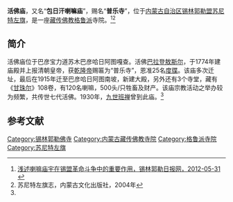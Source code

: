 {{Infobox Tibetan Buddhist monastery
|name =活佛庙
|image = 
|image size = 250px
|alt = 
|caption = 
|t=
|w=
|to = 
|ipa={{IPA|}}
|z=
|thdl=
|e=
|tc=活佛廟
|s=活佛庙
|p=
|m=
|k=
|pushpin_map = 
|latd =  | latm =  | lats =  | latNS = 
|longd=  | longm= | longs =| longEW = 
|iso_region = 
|map_caption = 
|mapsize = 
|location_country = 中国
|location = {{CHN}}[[内蒙古自治区|内蒙古自治区]][[锡林郭勒盟|锡林郭勒盟]][[苏尼特左旗|苏尼特左旗]]
|coordinates_display =
|founded_by = [[巴拉登敖斯尔|巴拉登敖斯尔]]
|date_founded =1774年
|date_renovated =
|sect = [[格鲁派|格鲁派]]
|mather =
|children =
|dedicated_to = 
|tulku =
|head_lama = 
|head_mgh =
|no._of_monks = 
|architecture = 
|festivals =
|footnotes = 
}}

'''活佛庙'''，又名“'''包日汗喇嘛庙'''”，赐名“'''普乐寺'''”，位于[[内蒙古自治区|内蒙古自治区]][[锡林郭勒盟|锡林郭勒盟]][[苏尼特左旗|苏尼特左旗]]，是一座[[藏传佛教|藏传佛教]][[格鲁派|格鲁派]]寺院。<ref name=xilinribao>[http://www.xlglrbw.com/wenshi/2012-05/31/content_3540.htm 浅述喇嘛庙宇在锡盟革命斗争中的重要作用，锡林郭勒日报网，2012-05-31] {{webarchive|url=https://web.archive.org/web/20140503183503/http://www.xlglrbw.com/wenshi/2012-05/31/content_3540.htm |date=2014-05-03 }}</ref><ref name=qizhi>苏尼特左旗志，内蒙古文化出版社，2004年</ref>

==简介==
活佛庙位于巴彦宝力道苏木巴彦哈日阿图嘎查。活佛[[巴拉登敖斯尔|巴拉登敖斯尔]]，于1774年建庙殿并上报清朝皇帝，获[[乾隆帝|乾隆帝]]赐匾为“普乐寺”，恩准25名[[度牒|度牒]]。该庙多次迁址，最后在1915年迁至巴彦哈日阿图南坡，新建大殿，另外还有3个寺堂，藏有《[[甘珠尔|甘珠尔]]》108卷，有120名喇嘛，500头/只牲畜及财产。该庙宗教活动之举办较为频繁，共传世七代活佛。1930年，[[九世班禅|九世班禅]]曾到此庙。<ref name=qizhi/>

==参考文献==
{{reflist}}

[[Category:锡林郭勒佛寺|Category:锡林郭勒佛寺]] 
[[Category:内蒙古藏传佛教寺院|Category:内蒙古藏传佛教寺院]]
[[Category:格鲁派寺院|Category:格鲁派寺院]]
[[Category:苏尼特左旗|Category:苏尼特左旗]]